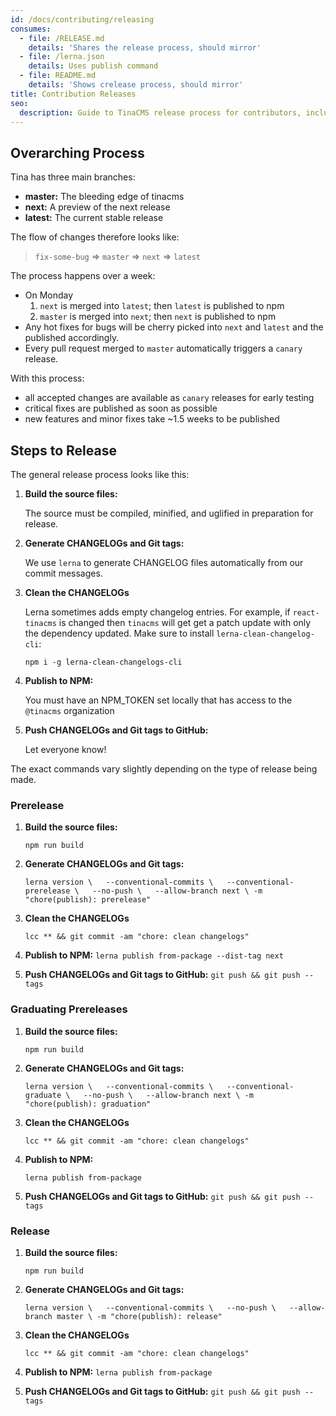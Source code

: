 ```yaml
---
id: /docs/contributing/releasing
consumes:
  - file: /RELEASE.md
    details: 'Shares the release process, should mirror'
  - file: /lerna.json
    details: Uses publish command
  - file: README.md
    details: 'Shows crelease process, should mirror'
title: Contribution Releases
seo:
  description: Guide to TinaCMS release process for contributors, including version management, publishing packages, and release documentation
---
```


<WarningCallout body="This page is out of date - check out [the TinaCMS GitHub](https://github.com/tinacms/tinacms/blob/main/CONTRIBUTING.md) for the latest contribution information" />

## Overarching Process

Tina has three main branches:

* **master:** The bleeding edge of tinacms
* **next:** A preview of the next release
* **latest:** The current stable release

The flow of changes therefore looks like:

> `fix-some-bug` => `master` => `next` => `latest`

The process happens over a week:

* On Monday
  1. `next` is merged into `latest`; then `latest` is published to npm
  2. `master` is merged into `next`; then `next` is published to npm
* Any hot fixes for bugs will be cherry picked into `next` and `latest`
  and the published accordingly.
* Every pull request merged to `master` automatically triggers a
  `canary` release.

With this process:

* all accepted changes are available as `canary` releases for early testing
* critical fixes are published as soon as possible
* new features and minor fixes take \~1.5 weeks to be published

## Steps to Release

The general release process looks like this:

1. **Build the source files:**

   The source must be compiled, minified, and uglified in preparation for release.
2. **Generate CHANGELOGs and Git tags:**

   We use `lerna` to generate CHANGELOG files automatically from our commit messages.
3. **Clean the CHANGELOGs**

   Lerna sometimes adds empty changelog entries. For example, if `react-tinacms` is changed
   then `tinacms` will get get a patch update with only the dependency updated. Make sure to install `lerna-clean-changelog-cli`:

   `npm i -g lerna-clean-changelogs-cli`
4. **Publish to NPM:**

   You must have an NPM\_TOKEN set locally that has access to the `@tinacms` organization
5. **Push CHANGELOGs and Git tags to GitHub:**

   Let everyone know!

The exact commands vary slightly depending on the type of release being made.

### Prerelease

1. **Build the source files:**

   `npm run build`
2. **Generate CHANGELOGs and Git tags:**

   `lerna version \   --conventional-commits \   --conventional-prerelease \   --no-push \   --allow-branch next \
     -m "chore(publish): prerelease"`
3. **Clean the CHANGELOGs**

   `lcc ** && git commit -am "chore: clean changelogs"`
4. **Publish to NPM:**
   `lerna publish from-package --dist-tag next`
5. **Push CHANGELOGs and Git tags to GitHub:**
   `git push && git push --tags`

### Graduating Prereleases

1. **Build the source files:**

   `npm run build`
2. **Generate CHANGELOGs and Git tags:**

   `lerna version \   --conventional-commits \   --conventional-graduate \   --no-push \   --allow-branch next \
     -m "chore(publish): graduation"`
3. **Clean the CHANGELOGs**

   `lcc ** && git commit -am "chore: clean changelogs"`
4. **Publish to NPM:**

   `lerna publish from-package`
5. **Push CHANGELOGs and Git tags to GitHub:**
   `git push && git push --tags`

### Release

1. **Build the source files:**

   `npm run build`
2. **Generate CHANGELOGs and Git tags:**

   `lerna version \   --conventional-commits \   --no-push \   --allow-branch master \
     -m "chore(publish): release"`
3. **Clean the CHANGELOGs**

   `lcc ** && git commit -am "chore: clean changelogs"`
4. **Publish to NPM:**
   `lerna publish from-package`
5. **Push CHANGELOGs and Git tags to GitHub:**
   `git push && git push --tags`
